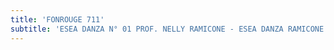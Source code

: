 ```yaml
---
title: 'FONROUGE 711'
subtitle: 'ESEA DANZA N° 01 PROF. NELLY RAMICONE - ESEA DANZA RAMICONE FOLK.N°08 - ESEA DANZA RAMICONE FOLK.N°25'
---
```


#
